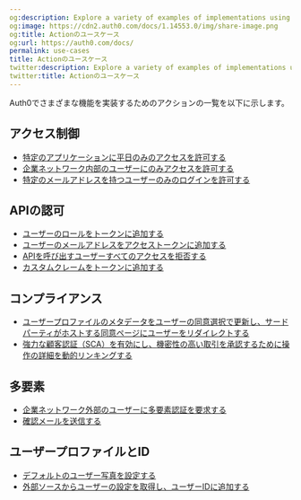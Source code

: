 ```yaml
---
og:description: Explore a variety of examples of implementations using Actions.
og:image: https://cdn2.auth0.com/docs/1.14553.0/img/share-image.png
og:title: Actionのユースケース
og:url: https://auth0.com/docs/
permalink: use-cases
title: Actionのユースケース
twitter:description: Explore a variety of examples of implementations using Actions.
twitter:title: Actionのユースケース
---
```


Auth0でさまざまな機能を実装するためのアクションの一覧を以下に示します。

## アクセス制御

* [特定のアプリケーションに平日のみのアクセスを許可する](/manage-users/access-control/sample-use-cases-actions-with-authorization#allow-access-only-on-weekdays-for-a-specific-application)
* [企業ネットワーク内部のユーザーにのみアクセスを許可する](/manage-users/access-control/sample-use-cases-actions-with-authorization#allow-access-only-to-users-who-are-inside-the-corporate-network)
* [特定のメールアドレスを持つユーザーのみのログインを許可する](/customize/actions/flows-and-triggers/login-flow#access-control)

## APIの認可

* [ユーザーのロールをトークンに追加する](/manage-users/access-control/sample-use-cases-actions-with-authorization#add-user-roles-to-tokens)
* [ユーザーのメールアドレスをアクセストークンに追加する](/architecture-scenarios/mobile-api/api-implementation-nodejs#4-determine-the-user-identity)
* [APIを呼び出すユーザーすべてのアクセスを拒否する](/manage-users/access-control/sample-use-cases-actions-with-authorization#deny-access-to-anyone-calling-an-api)
* [カスタムクレームをトークンに追加する](/get-started/apis/scopes/sample-use-cases-scopes-and-claims#add-custom-claims-to-a-token)

## コンプライアンス

* [ユーザープロファイルのメタデータをユーザーの同意選択で更新し、サードパーティがホストする同意ページにユーザーをリダイレクトする](/compliance/gdpr/gdpr-track-consent-with-lock)
* [強力な顧客認証（SCA）を有効にし、機密性の高い取引を承認するために操作の詳細を動的リンキングする](/highly-regulated-identity/transactional-authorization-with-authorization-code-flow)

## 多要素

* [企業ネットワーク外部のユーザーに多要素認証を要求する](/customize/actions/flows-and-triggers/login-flow#enforce-custom-mfa-policy)
* [確認メールを送信する](/customize/actions/flows-and-triggers/post-change-password-flow#send-an-email-after-the-user-changes-their-password)

## ユーザープロファイルとID

* [デフォルトのユーザー写真を設定する](/manage-users/user-accounts/change-user-picture#change-default-picture-for-all-users)
* [外部ソースからユーザーの設定を取得し、ユーザーIDに追加する](/customize/actions/flows-and-triggers/pre-user-registration-flow#store-a-user-id-from-another-system-in-the-user-profile)